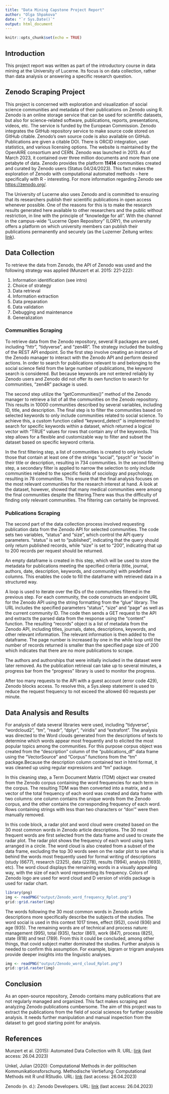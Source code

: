 ```yaml
---
title: "Data Mining Capstone Project Report"
author: "Olga Shpakova"
date: "`r Sys.Date()`"
output: html_document
---
```


```r
knitr::opts_chunk$set(echo = TRUE)
```
## Introduction  

This project report was written as part of the introductory course in data mining at the University of Lucerne. Its focus is on data collection, rather than data analysis or answering a specific research question.  

## Zenodo Scraping Project

This project is concerned with exploration and visualization of social science communities and metadata of their publications on Zenodo using R. Zenodo is an online storage service that can be used for scientific datasets, but also for science-related software, publications, reports, presentations, videos, etc. The service is funded by the European Commission. Zenodo integrates the GitHub repository service to make source code stored on GitHub citable. Zenodo's own source code is also available on GitHub. Publications are given a citable DOI. There is ORCID integration, user statistics, and various licensing options. The website is maintained by the OpenAIRE consortium and CERN. Zenodo was launched in 2013. As of March 2023, it contained over three million documents and more than one petabyte of data. Zenodo provides the platform **11414** communities created and curated by Zenodo users (Status 04/24/2023). This fact makes the exploration of Zenodo with computational automated methods - here specifically with R - interesting. For more information regarding Zenodo see <https://zenodo.org/>.

The University of Lucerne also uses Zenodo and is committed to ensuring that its researchers publish their scientific publications in open access whenever possible. One of the reasons for this is to make the research results generated here available to other researchers and the public without restriction, in line with the principle of "knowledge for all". With the channel in the campus-wide "Lucerne Open Repository" (LORY), the university offers a platform on which university members can publish their publications permanently and securely (as the Luzerner Zeitung writes: [link](<https://www.luzerner-rundschau.ch/stadt/detail/article/open-access-preis-00191283/>)). 


## Data Collection

To retrieve the data from Zenodo, the API of Zenodo was used and the following strategy was applied (Munzert et al. 2015: 221-222):   

1. Information identification (see intro)
2. Choice of strategy
3. Data retrieval
4. Information extraction
5. Data preparation
6. Data validation
7. Debugging and maintenance
8. Generalization   

### Communities Scraping   

To retrieve data from the Zenodo repository, several R packages are used, including "httr", "tidyverse", and "zen4R". The strategy included the building of the REST API endpoint. So the first step involve creating an instance of the Zenodo manager to interact with the Zenodo API and perform desired actions. In order to search for publications relevant to and belonging to the social science field from the large number of publications, the keyword search is considered. But because keywords are not entered reliably by Zenodo users and Zenodo did not offer its own function to search for communities, "zen4R" package is used.

The second step utilize the "getCommunities()" method of the Zenodo manager to retrieve a list of all the communities on the Zenodo repository. This results in 10000 communities described by several variables, including ID, title, and description. The final step is to filter the communities based on selected keywords to only include communities related to social science. To achieve this, a custom function called "keyword_detect" is implemented to search for specific keywords within a dataset, which returned a logical vector with "TRUE" values for rows that contain any of the keywords. This step allows for a flexible and customizable way to filter and subset the dataset based on specific keyword criteria.

In the first filtering step, a list of communities is created to only include those that contain at least one of the strings "social", "psych" or "socio" in their title or description, resulting in 734 communities. In the second filtering step, a secondary filter is applied to narrow the selection to only include communities related to the specific fields of sociology and psychology, resulting in 78 communities. This ensure that the final analysis focuses on the most relevant communities for the research interest at hand. A look at the dataset, however, showed that many medical communities were among the final communities despite the filtering.There was thus the difficulty of finding only relevant communities. The filtering can certainly be improved.

### Publications Scraping

The second part of the data collection process involved requesting publication data from the Zenodo API for selected communities. The code sets two variables, "status" and "size", which control the API query parameters. "status" is set to "published", indicating that the query should only return published records, while "size" is set to "200", indicating that up to 200 records per request should be returned.
 
An empty dataframe is created in this step, which will be used to store the metadata for publications meeting the specified criteria (title, journal, authors, date, description, keywords, and community) with predefined columns. This enables the code to fill the dataframe with retrieved data in a structured way.   

A loop is used to iterate over the IDs of the communities filtered in the previous step. For each community, the code constructs an endpoint URL for the Zenodo API using the string formatting from the "glue" library. The URL includes the specified parameters "status", "size" and "page" as well as the current community ID. The code then sends a GET request to the API and extracts the parsed data from the response using the "content" function. The resulting "records" object is a list of metadata from the Zenodo API, including titles, journals, dates, descriptions, keywords, and other relevant information. The relevant information is then added to the dataframe. The page number is increased by one in the while loop until the number of records returned is smaller than the specified page size of 200 which indicates that there are no more publications to scrape. 

The authors and authorships that were initially included in the dataset were later removed. As the publication retrieval can take up to several minutes, a progress bar from the "progress" library is used to monitor the progress.

After too many requests to the API with a guest account (error code 429), Zenodo blocks access. To resolve this, a Sys.sleep statement is used to reduce the request frequency to not exceed the allowed 60 requests per minute.

## Data Analysis and Results   

For analysis of data several libraries were used, including "tidyverse", "wordcloud2", "tm", "readr", "dplyr", "viridis" and "extrafont". The analysis was directed to the Word clouds generated from the descriptions of texts to determine which words appear most frequently and to elicited the most popular topics among the communities. For this purpose corpus object was created from the "description" column of the "publications_df" data frame using the "VectorSource" and "Corpus" functions from the "tm" package.Because the description column contained text in html format, it was cleaned up using regular expressions and "tm" package.  

In this cleaning step, a Term Document Matrix (TDM) object war created from the Zenodo corpus containing the word frequencies for each term in the corpus. The resulting TDM was then converted into a matrix, and a vector of the total frequency of each word was created and data frame with two columns: one column contains the unique words from the Zenodo corpus, and the other contains the corresponding frequency of each word. Rows containing strings with less than two characters or "don'" were then manually removed.   

In this code block, a radar plot and word cloud were created based on the 30 most common words in Zenodo article descriptions. The 30 most frequent words are first selected from the data frame and used to create the radar plot. The radar plot shows the frequency of each word using bars arranged in a circle. The word cloud is also created from a subset of the data frame, excluding the top 30 words seen on the radar plot to see what is behind the words most frequently used for formal writing of descriptions (study (6677), research (2325), data (2278), results (1994), analysis (1693), etc). The word cloud displays the remaining words in a visually appealing way, with the size of each word representing its frequency. Colors of Zenodo logo are used for word cloud and D version of viridis package is used for radar chart.   

```r
library(png)
img <- readPNG("output/Zenodo_word_frequency_Rplot.png")
grid::grid.raster(img)
```

The words following the 30 most common words in Zenodo article descriptions more specifically describe the subjects of the studies. The word social is used in this context 1017 times, effect (952), covid (936) and age (935). The remaining words are of technical and process nature: management (995), total (935), factor (861), work (847), process (825), state (818) and test (789). From this it could be concluded, among other things, that covid subject matter dominated the studies. Further analysis is needed to confirm this assumption. For example, bigram or trigram analyses provide deeper insights into the linguistic analyses.  

```r
img <- readPNG("output/Zenodo_word_cloud_Rplot.png")
grid::grid.raster(img)
```


## Conclusion

As an open-source repository, Zenodo contains many publications that are not regularly managed and organized. This fact makes scraping and analyzing Zenodo publications cumbersome. The aim of this project was to extract the publications from the field of social sciences for further possible analysis. It needs further manipulation and manual inspection from the dataset to get good starting point for analysis.

## References  

Munzert et al. (2015): Automated Data Collection with R. URL: [link](http://repo.darmajaya.ac.id/3825/1/Automated%20Data%20Collection%20with%20R_%20A%20Practical%20Guide%20to%20Web%20Scraping%20and%20Text%20Mining%20%28%20PDFDrive%20%29.pdf) (last access: 26.04.2023)

Unkel, Julian (2020): Computational Methods in der politischen Kommunikationsforschung. Methodische Vertiefung: Computational Methods mit R und RStudio. URL: [link](https://bookdown.org/joone/ComputationalMethods/) (last access: 26.04.2023)

Zenodo (n. d.): Zenodo Developers. URL: [link](https://developers.zenodo.org/) (last access: 26.04.2023)

